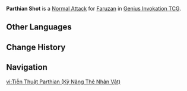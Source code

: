 {{About|the Character Card Skill for [[Genius Invokation TCG]]|the Playable Character Talent|Parthian Shot}}
{{Genius Invokation TCG Skill Infobox
|title      = Parthian Shot
|image      = Parthian Shot Character Card Skill.png
|type       = Normal Attack
|character  = Faruzan
|matching   = 1
|element    = Anemo
|unaligned  = 2
|effect     = Deals 2 {{Color|Physical DMG}}.
|order      = 1
}}
'''Parthian Shot''' is a [[Character Card Normal Attack|Normal Attack]] for [[Faruzan (Character Card)|Faruzan]] in [[Genius Invokation TCG]].

==Other Languages==
{{Other Languages|Parthian Shot}}

==Change History==
{{Change History|4.6}}

==Navigation==
{{Genius Invokation TCG Skill Navbox|Faruzan}}

[[vi:Tiễn Thuật Parthian (Kỹ Năng Thẻ Nhân Vật)]]